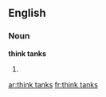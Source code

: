 ==English==

===Noun===
'''think tanks'''

# {{plural of|think tank}}

[[ar:think tanks]]
[[fr:think tanks]]